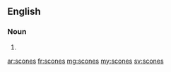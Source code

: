 ==English==

===Noun===
{{head|en}}

# {{plural of|scone}}

[[ar:scones]]
[[fr:scones]]
[[mg:scones]]
[[my:scones]]
[[sv:scones]]